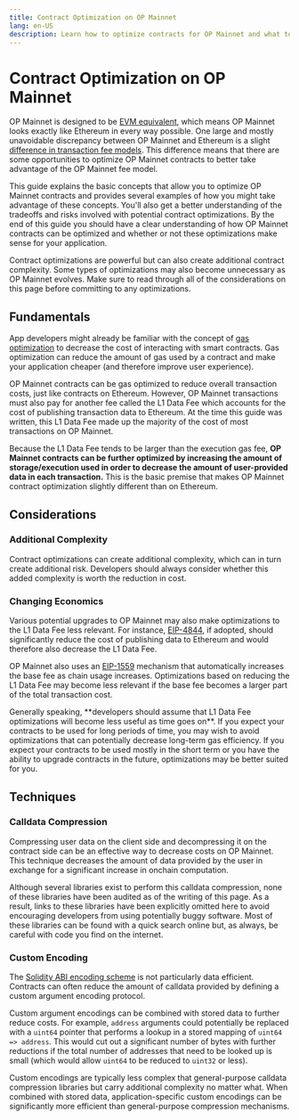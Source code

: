 ```yaml
---
title: Contract Optimization on OP Mainnet
lang: en-US
description: Learn how to optimize contracts for OP Mainnet and what to look out for when you do so.
---
```



# Contract Optimization on OP Mainnet

OP Mainnet is designed to be [EVM equivalent](https://web.archive.org/web/20231127160757/https://medium.com/ethereum-optimism/introducing-evm-equivalence-5c2021deb306), which means OP Mainnet looks exactly like Ethereum in every way possible.
One large and mostly unavoidable discrepancy between OP Mainnet and Ethereum is a slight [difference in transaction fee models](/stack/transactions/fees).
This difference means that there are some opportunities to optimize OP Mainnet contracts to better take advantage of the OP Mainnet fee model.

This guide explains the basic concepts that allow you to optimize OP Mainnet contracts and provides several examples of how you might take advantage of these concepts.
You'll also get a better understanding of the tradeoffs and risks involved with potential contract optimizations.
By the end of this guide you should have a clear understanding of how OP Mainnet contracts can be optimized and whether or not these optimizations make sense for your application.

<Callout>
Contract optimizations are powerful but can also create additional contract complexity.
Some types of optimizations may also become unnecessary as OP Mainnet evolves.
Make sure to read through all of the considerations on this page before committing to any optimizations.
</Callout>

## Fundamentals

App developers might already be familiar with the concept of [gas optimization](https://github.com/0xisk/awesome-solidity-gas-optimization) to decrease the cost of interacting with smart contracts.
Gas optimization can reduce the amount of gas used by a contract and make your application cheaper (and therefore improve user experience).

OP Mainnet contracts can be gas optimized to reduce overall transaction costs, just like contracts on Ethereum.
However, OP Mainnet transactions must also pay for another fee called the L1 Data Fee which accounts for the cost of publishing transaction data to Ethereum.
At the time this guide was written, this L1 Data Fee made up the majority of the cost of most transactions on OP Mainnet.

Because the L1 Data Fee tends to be larger than the execution gas fee, **OP Mainnet contracts can be further optimized by increasing the amount of storage/execution used in order to decrease the amount of user-provided data in each transaction.**
This is the basic premise that makes OP Mainnet contract optimization slightly different than on Ethereum.

## Considerations

### Additional Complexity

Contract optimizations can create additional complexity, which can in turn create additional risk.
Developers should always consider whether this added complexity is worth the reduction in cost.

### Changing Economics

Various potential upgrades to OP Mainnet may also make optimizations to the L1 Data Fee less relevant.
For instance, [EIP-4844](https://www.eip4844.com/), if adopted, should significantly reduce the cost of publishing data to Ethereum and would therefore also decrease the L1 Data Fee.

OP Mainnet also uses an [EIP-1559](https://github.com/ethereum/EIPs/blob/master/EIPS/eip-1559.md) mechanism that automatically increases the base fee as chain usage increases.
Optimizations based on reducing the L1 Data Fee may become less relevant if the base fee becomes a larger part of the total transaction cost.

<Callout>
Generally speaking, **developers should assume that L1 Data Fee optimizations will become less useful as time goes on**.
If you expect your contracts to be used for long periods of time, you may wish to avoid optimizations that can potentially decrease long-term gas efficiency.
If you expect your contracts to be used mostly in the short term or you have the ability to upgrade contracts in the future, optimizations may be better suited for you.
</Callout>

## Techniques

### Calldata Compression

Compressing user data on the client side and decompressing it on the contract side can be an effective way to decrease costs on OP Mainnet.
This technique decreases the amount of data provided by the user in exchange for a significant increase in onchain computation.

Although several libraries exist to perform this calldata compression, none of these libraries have been audited as of the writing of this page.
As a result, links to these libraries have been explicitly omitted here to avoid encouraging developers from using potentially buggy software.
Most of these libraries can be found with a quick search online but, as always, be careful with code you find on the internet.

### Custom Encoding

The [Solidity ABI encoding scheme](https://docs.soliditylang.org/en/v0.8.23/abi-spec.html#argument-encoding) is not particularly data efficient.
Contracts can often reduce the amount of calldata provided by defining a custom argument encoding protocol.

Custom argument encodings can be combined with stored data to further reduce costs.
For example, `address` arguments could potentially be replaced with a `uint64` pointer that performs a lookup in a stored mapping of `uint64 => address`.
This would cut out a significant number of bytes with further reductions if the total number of addresses that need to be looked up is small (which would allow `uint64` to be reduced to `uint32` or less).

Custom encodings are typically less complex that general-purpose calldata compression libraries but carry additional complexity no matter what.
When combined with stored data, application-specific custom encodings can be significantly more efficient than general-purpose compression mechanisms.

